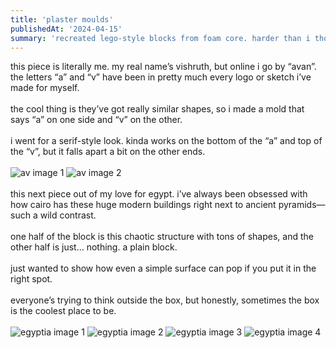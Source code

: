 ```yaml
---
title: 'plaster moulds'
publishedAt: '2024-04-15'
summary: 'recreated lego-style blocks from foam core. harder than i thought but super fun. loved working on it.'
---
```


this piece is literally me. my real name’s vishruth, but online i go by “avan”. the letters “a” and “v” have been in pretty much every logo or sketch i’ve made for myself.
<br><br>
the cool thing is they’ve got really similar shapes, so i made a mold that says “a” on one side and “v” on the other.
<br><br>
i went for a serif-style look. kinda works on the bottom of the “a” and top of the “v”, but it falls apart a bit on the other ends.
<br><br>
<img src="/plaster_moulds/av1.png" alt="av image 1" class="postimg"/>
<img src="/plaster_moulds/av2.png" alt="av image 2" class="postimg"/>
<br><br>
this next piece out of my love for egypt. i’ve always been obsessed with how cairo has these huge modern buildings right next to ancient pyramids—such a wild contrast.
<br><br>
one half of the block is this chaotic structure with tons of shapes, and the other half is just... nothing. a plain block.
<br><br>
just wanted to show how even a simple surface can pop if you put it in the right spot.
<br><br>
everyone’s trying to think outside the box, but honestly, sometimes the box is the coolest place to be.
<br><br>
<img src="/plaster_moulds/egyptia1.png" alt="egyptia image 1" class="postimg"/>
<img src="/plaster_moulds/egyptia2.png" alt="egyptia image 2" class="postimg"/>
<img src="/plaster_moulds/egyptia3.png" alt="egyptia image 3" class="postimg"/>
<img src="/plaster_moulds/egyptia4.png" alt="egyptia image 4" class="postimg"/>